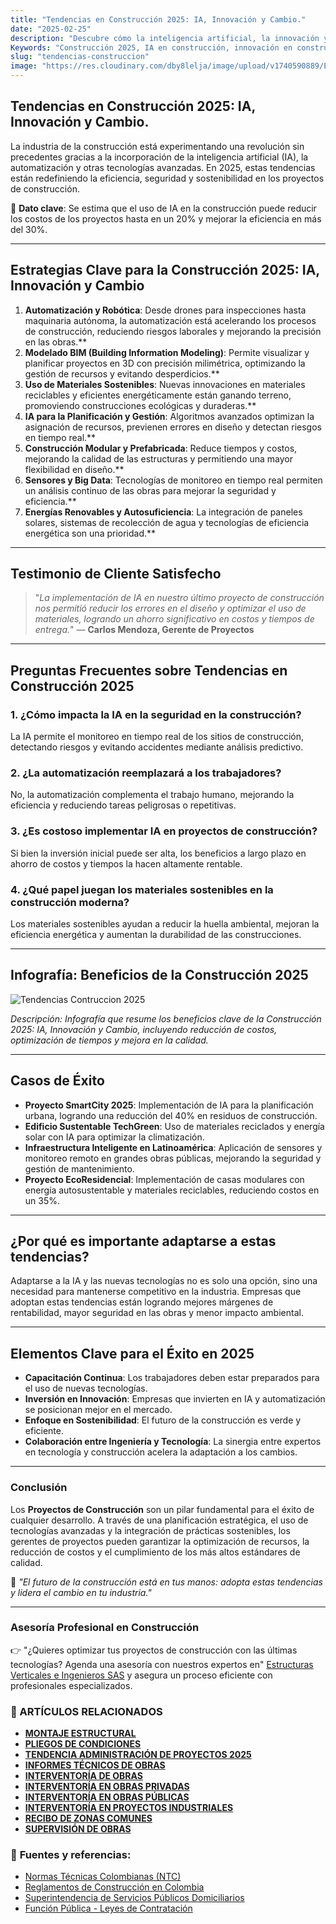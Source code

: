 ```yaml
---
title: "Tendencias en Construcción 2025: IA, Innovación y Cambio."
date: "2025-02-25"
description: "Descubre cómo la inteligencia artificial, la innovación y las nuevas tecnologías están transformando la industria de la construcción en 2025."
Keywords: "Construcción 2025, IA en construcción, innovación en construcción, tendencias construcción, automatización en construcción, modelado BIM, materiales sostenibles, construcción modular, prefabricación, big data en construcción, energías renovables en construcción, eficiencia energética en obras, planificación con IA, seguridad en construcción, robótica en construcción, sensores en obras, construcción inteligente, proyectos de construcción sostenible, tecnología en construcción, edificios sustentables, reducción de costos en construcción, monitoreo en tiempo real, infraestructura inteligente, obras públicas, planificación urbana, gestión de proyectos de construcción, ingeniería y tecnología en construcción."
slug: "tendencias-construccion"
image: "https://res.cloudinary.com/dby8lelja/image/upload/v1740590889/Estructuras%20Verticales%20e%20Ingenieros%20SAS/Imagenes%20Blog/Tendencias_en_Construcci%C3%B3n_2025_spyfwm.webp"
---
```


## Tendencias en Construcción 2025: IA, Innovación y Cambio.

La industria de la construcción está experimentando una revolución sin precedentes gracias a la incorporación de la inteligencia artificial (IA), la automatización y otras tecnologías avanzadas. En 2025, estas tendencias están redefiniendo la eficiencia, seguridad y sostenibilidad en los proyectos de construcción.

📌 **Dato clave**: Se estima que el uso de IA en la construcción puede reducir los costos de los proyectos hasta en un 20% y mejorar la eficiencia en más del 30%.

---

## Estrategias Clave para la Construcción 2025: IA, Innovación y Cambio

  1. **Automatización y Robótica**: Desde drones para inspecciones hasta maquinaria autónoma, la automatización está acelerando los procesos de construcción, reduciendo riesgos laborales y mejorando la precisión en las obras.**
  2. **Modelado BIM (Building Information Modeling)**: Permite visualizar y planificar proyectos en 3D con precisión milimétrica, optimizando la gestión de recursos y evitando desperdicios.**
  3. **Uso de Materiales Sostenibles**: Nuevas innovaciones en materiales reciclables y eficientes energéticamente están ganando terreno, promoviendo construcciones ecológicas y duraderas.**
  4. **IA para la Planificación y Gestión**: Algoritmos avanzados optimizan la asignación de recursos, previenen errores en diseño y detectan riesgos en tiempo real.**
  5. **Construcción Modular y Prefabricada**: Reduce tiempos y costos, mejorando la calidad de las estructuras y permitiendo una mayor flexibilidad en diseño.**
  6. **Sensores y Big Data**: Tecnologías de monitoreo en tiempo real permiten un análisis continuo de las obras para mejorar la seguridad y eficiencia.**
  7. **Energías Renovables y Autosuficiencia**: La integración de paneles solares, sistemas de recolección de agua y tecnologías de eficiencia energética son una prioridad.**

---

## Testimonio de Cliente Satisfecho

> "*La implementación de IA en nuestro último proyecto de construcción nos permitió reducir los errores en el diseño y optimizar el uso de materiales, logrando un ahorro significativo en costos y tiempos de entrega.*" — **Carlos Mendoza, Gerente de Proyectos**

---

## Preguntas Frecuentes sobre Tendencias en Construcción 2025

### 1. ¿Cómo impacta la IA en la seguridad en la construcción?
La IA permite el monitoreo en tiempo real de los sitios de construcción, detectando riesgos y evitando accidentes mediante análisis predictivo.

### 2. ¿La automatización reemplazará a los trabajadores?
No, la automatización complementa el trabajo humano, mejorando la eficiencia y reduciendo tareas peligrosas o repetitivas.

### 3. ¿Es costoso implementar IA en proyectos de construcción?
Si bien la inversión inicial puede ser alta, los beneficios a largo plazo en ahorro de costos y tiempos la hacen altamente rentable.

### 4. ¿Qué papel juegan los materiales sostenibles en la construcción moderna?
Los materiales sostenibles ayudan a reducir la huella ambiental, mejoran la eficiencia energética y aumentan la durabilidad de las construcciones.

---

## Infografía: Beneficios de la Construcción 2025

![Tendencias Contruccion 2025](https://res.cloudinary.com/dby8lelja/image/upload/v1740591228/Estructuras%20Verticales%20e%20Ingenieros%20SAS/Imagenes%20Blog/Tendencias_en_Construcci%C3%B3n_2025_infografia_exmgc7.webp)

*Descripción: Infografía que resume los beneficios clave de la Construcción 2025: IA, Innovación y Cambio, incluyendo reducción de costos, optimización de tiempos y mejora en la calidad.*

---

## Casos de Éxito

- **Proyecto SmartCity 2025**: Implementación de IA para la planificación urbana, logrando una reducción del 40% en residuos de construcción.
- **Edificio Sustentable TechGreen**: Uso de materiales reciclados y energía solar con IA para optimizar la climatización.
- **Infraestructura Inteligente en Latinoamérica**: Aplicación de sensores y monitoreo remoto en grandes obras públicas, mejorando la seguridad y gestión de mantenimiento.
- **Proyecto EcoResidencial**: Implementación de casas modulares con energía autosustentable y materiales reciclables, reduciendo costos en un 35%.

---

## ¿Por qué es importante adaptarse a estas tendencias?

Adaptarse a la IA y las nuevas tecnologías no es solo una opción, sino una necesidad para mantenerse competitivo en la industria. Empresas que adoptan estas tendencias están logrando mejores márgenes de rentabilidad, mayor seguridad en las obras y menor impacto ambiental.

---

## Elementos Clave para el Éxito en 2025

- **Capacitación Continua**: Los trabajadores deben estar preparados para el uso de nuevas tecnologías.
- **Inversión en Innovación**: Empresas que invierten en IA y automatización se posicionan mejor en el mercado.
- **Enfoque en Sostenibilidad**: El futuro de la construcción es verde y eficiente.
- **Colaboración entre Ingeniería y Tecnología**: La sinergia entre expertos en tecnología y construcción acelera la adaptación a los cambios.

---

### Conclusión  

Los **Proyectos de Construcción** son un pilar fundamental para el éxito de cualquier desarrollo. A través de una planificación estratégica, el uso de tecnologías avanzadas y la integración de prácticas sostenibles, los gerentes de proyectos pueden garantizar la optimización de recursos, la reducción de costos y el cumplimiento de los más altos estándares de calidad.

📢 *"El futuro de la construcción está en tus manos: adopta estas tendencias y lidera el cambio en tu industria."*

---

### Asesoría Profesional en Construcción

👉 "¿Quieres optimizar tus proyectos de construcción con las últimas tecnologías? Agenda una asesoría con nuestros expertos en" [Estructuras Verticales e Ingenieros SAS](https://www.estructurasverticales.com/) y asegura un proceso eficiente con profesionales especializados.

### 📌 ARTÍCULOS RELACIONADOS

- **[MONTAJE ESTRUCTURAL](https://www.estructurasverticales.com/blog/montaje-estructural-construccion)**  
- **[PLIEGOS DE CONDICIONES](https://www.estructurasverticales.com/blog/elaboracion-pliegos-condiciones)**  
- **[TENDENCIA ADMINISTRACIÓN DE PROYECTOS 2025](https://www.estructurasverticales.com/blog/administracion-proyectos-construccion)**  
- **[INFORMES TÉCNICOS DE OBRAS](https://www.estructurasverticales.com/blog/informes-tecnicos-obras)**  
- **[INTERVENTORÍA DE OBRAS](https://www.estructurasverticales.com/blog/interventoria-obras-colombia)**  
- **[INTERVENTORÍA EN OBRAS PRIVADAS](https://www.estructurasverticales.com/blog/interventoria-obras-privadas)**  
- **[INTERVENTORÍA EN OBRAS PÚBLICAS](https://www.estructurasverticales.com/blog/interventoria-obras-publicas)**  
- **[INTERVENTORÍA EN PROYECTOS INDUSTRIALES](https://www.estructurasverticales.com/blog/interventoria-proyectos-industriales)**  
- **[RECIBO DE ZONAS COMUNES](https://www.estructurasverticales.com/blog/recibo-zonas-comunes-ph)**  
- **[SUPERVISIÓN DE OBRAS](https://www.estructurasverticales.com/blog/supervision-obras-construccion)**  
 

### 🔗 **Fuentes y referencias:**

- [Normas Técnicas Colombianas (NTC)](https://www.icontec.org/)  
- [Reglamentos de Construcción en Colombia](https://www.minvivienda.gov.co/)  
- [Superintendencia de Servicios Públicos Domiciliarios](https://www.superservicios.gov.co/)  
- [Función Pública - Leyes de Contratación](https://www.funcionpublica.gov.co/)  

